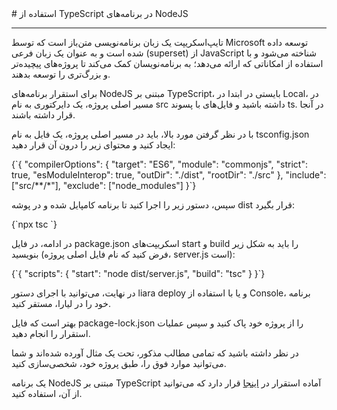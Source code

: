 

<Layout>
<Head>
<title>مستندات استفاده از TypeScript در NodeJS - لیارا</title>
</Head>
# استفاده از TypeScript در برنامه‌های NodeJS
<hr className="mb-2" />

تایپ‌اسکریپت یک زبان برنامه‌نویسی متن‌باز است که توسط Microsoft توسعه داده شده است و به عنوان یک زبان فرعی (superset) از JavaScript شناخته می‌شود و با استفاده از امکاناتی که ارائه می‌دهد؛ به برنامه‌نویسان کمک می‌کند تا پروژه‌های پیچیده‌تر و بزرگ‌تری را توسعه بدهند.

برای استقرار برنامه‌های NodeJS مبتنی بر TypeScript، بایستی در ابتدا در Local، در مسیر اصلی پروژه، یک دایرکتوری به نام <Important>src</Important> داشته باشید و فایل‌های با پسوند <Important>ts.</Important> در آنجا قرار داشته باشند.

با در نظر گرفتن مورد بالا، باید در مسیر اصلی پروژه، یک فایل به نام <Important>tsconfig.json</Important> ایجاد کنید و محتوای زیر را درون آن قرار دهید:

<div className="h-2" />
<div dir='ltr'>
    <Highlight className="json">
        {`{
    "compilerOptions": {
      "target": "ES6",
      "module": "commonjs",
      "strict": true,
      "esModuleInterop": true,
      "outDir": "./dist",
      "rootDir": "./src"
    },
    "include": ["src/**/*"],
    "exclude": ["node_modules"]
  }`}
    </Highlight>
</div>
<div className="h-2" />

سپس، دستور زیر را اجرا کنید تا برنامه کامپایل شده و در پوشه <Important>dist</Important> قرار بگیرد:

<div className="h-2" />
<div dir='ltr'>
    <Highlight className="bash">
        {`npx tsc `}
    </Highlight>
</div>
<div className="h-2" />

در ادامه، در فایل <Important>package.json</Important> اسکریپت‌های <Important>start</Important> و <Important>build</Important> را باید به شکل زیر بنویسید (فرض کنید که نام فایل اصلی پروژه، <Important>server.js</Important> است):

<div className="h-2" />
<div dir='ltr'>
    <Highlight className="json">
        {`{
  "scripts": {
    "start": "node dist/server.js",
    "build": "tsc"
  }
}`}
    </Highlight>
</div>
<div className="h-2" />

در نهایت، می‌توانید با اجرای دستور <Important>liara deploy</Important> و یا با استفاده از Console، برنامه خود را در لیارا، مستقر کنید.
<div className="h-2" />
<Alert variant="info">
<p>
بهتر است که فایل <Important>package-lock.json</Important> را از پروژه خود پاک کنید و سپس عملیات استقرار را انجام دهید.
</p>
</Alert>


<Alert variant='warning'> در نظر داشته باشید که تمامی مطالب مذکور، تحت یک مثال آورده شده‌اند و شما می‌توانید موارد فوق را، طبق پروژه خود، شخصی‌سازی کنید.</Alert>

<Alert variant="info">
<p>
یک برنامه NodeJS مبتنی بر TypeScript آماده استقرار در <a href="https://github.com/liara-cloud/nodejs-getting-started/tree/typescript" className="text-[#2196f3] ">اینجا</a> قرار دارد که می‌توانید از آن، استفاده کنید.
</p>
</Alert>


</Layout>